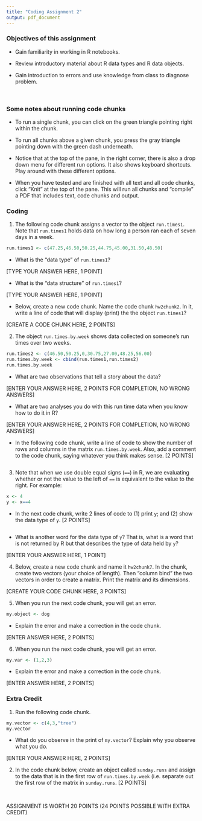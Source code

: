 ```yaml
---
title: "Coding Assignment 2"
output: pdf_document
---
```


### Objectives of this assignment

-   Gain familiarity in working in R notebooks.

-   Review introductory material about R data types and R data objects.

-   Gain introduction to errors and use knowledge from class to diagnose problem.

 

### Some notes about running code chunks

-   To run a single chunk, you can click on the green triangle pointing right within the chunk.

-   To run all chunks above a given chunk, you press the gray triangle pointing down with the green dash underneath.

-   Notice that at the top of the pane, in the right corner, there is also a drop down menu for different run options. It also shows keyboard shortcuts. Play around with these different options.

-   When you have tested and are finished with all text and all code chunks, click "Knit" at the top of the pane. This will run all chunks and "compile" a PDF that includes text, code chunks and output.

### 

### Coding

1.  The following code chunk assigns a vector to the object `run.times1`. Note that `run.times1` holds data on how long a person ran each of seven days in a week.

```r
run.times1 <- c(47.25,46.50,50.25,44.75,45.00,31.50,48.50)
```

-   What is the "data type" of `run.times1`?

[TYPE YOUR ANSWER HERE, 1 POINT]

-   What is the "data structure" of `run.times1`?

[TYPE YOUR ANSWER HERE, 1 POINT]

-   Below, create a new code chunk. Name the code chunk `hw2chunk2`. In it, write a line of code that will display (print) the the object `run.times1`?

[CREATE A CODE CHUNK HERE, 2 POINTS]

2.  The object `run.times.by.week` shows data collected on someone's run times over two weeks.

```r
run.times2 <- c(46.50,50.25,0,30.75,27.00,48.25,56.00)
run.times.by.week <- cbind(run.times1,run.times2)
run.times.by.week
```

-   What are two observations that tell a story about the data?

[ENTER YOUR ANSWER HERE, 2 POINTS FOR COMPLETION, NO WRONG ANSWERS]

-   What are two analyses you do with this run time data when you know how to do it in R?

[ENTER YOUR ANSWER HERE, 2 POINTS FOR COMPLETION, NO WRONG ANSWERS]

-   In the following code chunk, write a line of code to show the number of rows and columns in the matrix `run.times.by.week`. Also, add a comment to the code chunk, saying whatever you think makes sense. [2 POINTS]

```r

```

3.  Note that when we use double equal signs (`==`) in R, we are evaluating whether or not the value to the left of `==` is equivalent to the value to the right. For example:

```r
x <- 4 
y <- x==4
```

-   In the next code chunk, write 2 lines of code to (1) print `y`; and (2) show the data type of `y`. [2 POINTS]

```r

```

-   What is another word for the data type of `y`? That is, what is a word that is not returned by R but that describes the type of data held by `y`?

[ENTER YOUR ANSWER HERE, 1 POINT]

4.  Below, create a new code chunk and name it `hw2chunk7`. In the chunk, create two vectors (your choice of length). Then "column bind" the two vectors in order to create a matrix. Print the matrix and its dimensions.

[CREATE YOUR CODE CHUNK HERE, 3 POINTS]

5.  When you run the next code chunk, you will get an error.

```r
my.object <- dog
```

-   Explain the error and make a correction in the code chunk.

[ENTER ANSWER HERE, 2 POINTS]

6.  When you run the next code chunk, you will get an error.

```r
my.var <- (1,2,3)
```

-   Explain the error and make a correction in the code chunk.

[ENTER ANSWER HERE, 2 POINTS]

### Extra Credit

1.  Run the following code chunk.

```r
my.vector <- c(4,3,"tree")
my.vector
```

-   What do you observe in the print of `my.vector`? Explain why you observe what you do.

[ENTER YOUR ANSWER HERE, 2 POINTS]

2.  In the code chunk below, create an object called `sunday.runs` and assign to the data that is in the first row of `run.times.by.week` (i.e. separate out the first row of the matrix in `sunday.runs`. [2 POINTS]

```r

```

\
ASSIGNMENT IS WORTH 20 POINTS (24 POINTS POSSIBLE WITH EXTRA CREDIT)
